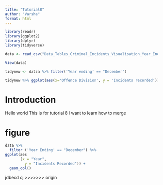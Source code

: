 ```yaml
---
title: "Tutorial8"
author: "Varsha"
format: html
---
```


```r
library(readr)
library(ggplot2)
library(dplyr)
library(tidyverse)
```

```r
data <- read_csv("Data_Tables_Criminal_Incidents_Visualisation_Year_Ending_December_2019.csv")
```

```r
View(data)
```



```r
tidynew <- datza %>% filter('Year ending' == "December")

tidynew %>% ggplot(aes(x='Offence Division', y = 'Incidents recorded'))+geom_boxplot()
```


# Introduction
Hello world
This is for tutorial 8
I want to learn how to merge

# figure
```r
data %>% 
  filter ('Year Ending' == "December") %>%
ggplot(aes
       (x = "Year",
         y = "Incidents Recorded")) +
  geom_col()
```


jdbecd cj
>>>>>>> origin
